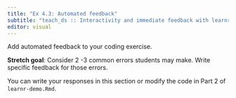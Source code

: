 ```yaml
---
title: "Ex 4.3: Automated feedback"
subtitle: "teach_ds :: Interactivity and immediate feedback with learnr"
editor: visual
---
```


Add automated feedback to your coding exercise.

**Stretch goal**: Consider 2 -3 common errors students may make. Write specific feedback for those errors.

You can write your responses in this section or modify the code in Part 2 of `learnr-demo.Rmd`.
